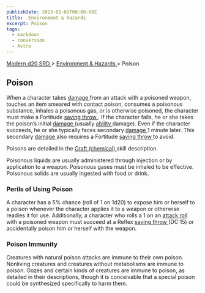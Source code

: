 ```yaml
---
publishDate: 2023-01-02T00:00:00Z
title:  Environment & Hazards 
excerpt: Poison
tags:
  - markdown
  - conversion
  - Astro
---
```


[ Modern d20 SRD ](/#modernD20) > [ Environment & Hazards ](modern-d20-srd-environment-hazards-index) > Poison

##  Poison

When a character takes [ damage ](modern-d20-srd-combat-damage) from an attack
with a poisoned weapon, touches an item smeared with contact poison, consumes
a poisonous substance, inhales a poisonous gas, or is otherwise poisoned, the
character must make a Fortitude [ saving throw ](modern-d20-srd-basics-saving-throws) . If the character fails, he or she takes the poison’s initial [damage ](modern-d20-srd-combat-damage) (usually [ ability ](modern-d20-srd-basics-ability-scores) damage). Even if the character succeeds, he or she
typically faces secondary [ damage ](modern-d20-srd-combat-damage) 1 minute
later. This secondary [ damage ](modern-d20-srd-combat-damage) also requires a
Fortitude [ saving throw ](modern-d20-srd-basics-saving-throws) to avoid.

Poisons are detailed in the [ Craft (chemical) ](modern-d20-srd-skills-craft-chemical) skill description.

Poisonous liquids are usually administered through injection or by application
to a weapon. Poisonous gases must be inhaled to be effective. Poisonous solids
are usually ingested with food or drink.

###  Perils of Using Poison

A character has a 5% chance (roll of 1 on 1d20) to expose him or herself to a
poison whenever the character applies it to a weapon or otherwise readies it
for use. Additionally, a character who rolls a 1 on an [ attack roll](modern-d20-srd-combat-attack-roll) with a poisoned weapon must succeed at a
Reflex [ saving throw ](modern-d20-srd-basics-saving-throws) (DC 15) or
accidentally poison him or herself with the weapon.

###  Poison Immunity

Creatures with natural poison attacks are immune to their own poison.
Nonliving creatures and creatures without metabolisms are immune to poison.
Oozes and certain kinds of creatures are immune to poison, as detailed in
their descriptions, though it is conceivable that a special poison could be
synthesized specifically to harm them.

